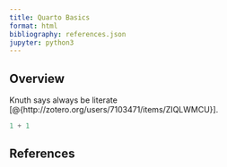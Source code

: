 ```yaml
---
title: Quarto Basics
format: html
bibliography: references.json
jupyter: python3
---
```


## Overview

Knuth says always be literate [@{http://zotero.org/users/7103471/items/ZIQLWMCU}].

```python
1 + 1
```

## References